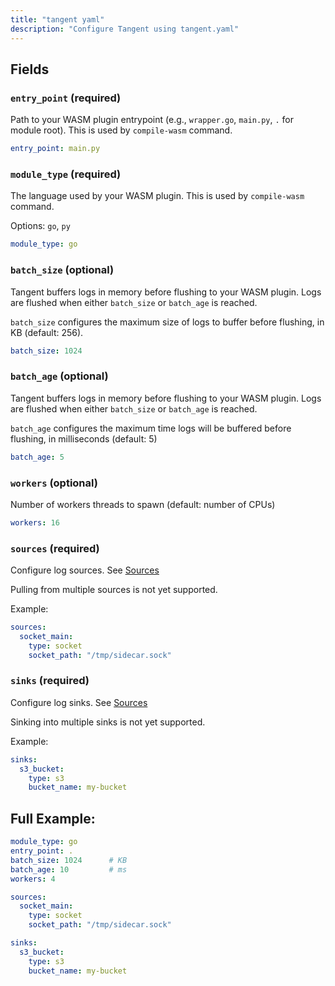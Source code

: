 ```yaml
---
title: "tangent yaml"
description: "Configure Tangent using tangent.yaml"
---
```


## Fields

### `entry_point` (required)

Path to your WASM plugin entrypoint (e.g., `wrapper.go`, `main.py`, `.` for module root). This is used by `compile-wasm` command.

```yaml tangent.yaml icon="settings"
entry_point: main.py
```

### `module_type` (required)

The language used by your WASM plugin. This is used by `compile-wasm` command.

Options: `go`, `py`

```yaml tangent.yaml icon="settings"
module_type: go
```

### `batch_size` (optional)

Tangent buffers logs in memory before flushing to your WASM plugin. Logs are flushed when either `batch_size` or `batch_age` is reached.

`batch_size` configures the maximum size of logs to buffer before flushing, in KB (default: 256).

```yaml tangent.yaml icon="settings"
batch_size: 1024
```

### `batch_age` (optional)

Tangent buffers logs in memory before flushing to your WASM plugin. Logs are flushed when either `batch_size` or `batch_age` is reached.

`batch_age` configures the maximum time logs will be buffered before flushing, in milliseconds (default: 5)

```yaml tangent.yaml icon="settings"
batch_age: 5
```

### `workers` (optional)

Number of workers threads to spawn (default: number of CPUs)

```yaml tangent.yaml icon="settings"
workers: 16
```

### `sources` (required)

Configure log sources. See [Sources](/sources/overview)

Pulling from multiple sources is not yet supported.

Example:

```yaml tangent.yaml icon="settings"
sources:
  socket_main:
    type: socket
    socket_path: "/tmp/sidecar.sock"
```

### `sinks` (required)

Configure log sinks. See [Sources](/sinks/overview)

Sinking into multiple sinks is not yet supported.

Example:

```yaml tangent.yaml icon="settings"
sinks:
  s3_bucket:
    type: s3
    bucket_name: my-bucket
```

## Full Example:

```yaml tangent.yaml icon="settings"
module_type: go
entry_point: .
batch_size: 1024      # KB
batch_age: 10         # ms
workers: 4

sources:
  socket_main:
    type: socket
    socket_path: "/tmp/sidecar.sock"

sinks:
  s3_bucket:
    type: s3
    bucket_name: my-bucket
```